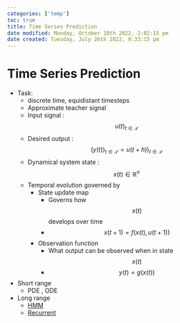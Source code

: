 ```yaml
---
categories: ['temp']
toc: true
title: Time Series Prediction
date modified: Monday, October 10th 2022, 2:02:15 pm
date created: Tuesday, July 26th 2022, 8:33:15 pm
---
```


# Time Series Prediction
- Task:
	- discrete time, equidistant timesteps
	- Approximate teacher signal
	- Input signal : $$u(t)_{t \in \mathcal{T}}$$
	- Desired output : $$(y(t))_{t \in \mathcal{T}} = u(t+h))_{t \in \mathcal{T}}$$
	- Dynamical system state : $$x(t) \in \mathbb{R}^n$$
	- Temporal evolution governed by
		- State update map
			- Governs how $$x(t)$$ develops over time
			- $$x(t+1) = f(x(t) , u(t+1))$$
		- Observation function
			- What output can be observed when in state $$x(t)$$
			- $$y(t) = g(x(t))$$
- Short range
	- PDE , ODE
- Long range
	- [HMM](HMM)
	- [Recurrent](Recurrent.qmd)



